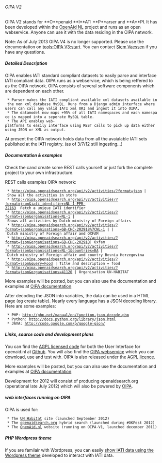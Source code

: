 ====== OIPA V2 ======

OIPA V2 stands for **O**penaid **I**ATI **P**arser and **A**PI. It has been developed within the [[tools:oipa_v2:openaid.nl|OpenAid NL]] project and runs as an open webservice. Anyone can use it with the data residing in the OIPA network.

<note warning>
Note: As of July 2013 OIPA V4 is no longer supported. Please use the documentation on [[tools:OIPA V3:start]]. You can contact [[community:user:siemvaessen|Siem Vaessen]] if you have any questions. 
</note>

{{:tools:oipa:oipa.001.png?450|}}


===== Detailed Description =====

OIPA enables IATI standard compliant datasets to easily parse and interface IATI compliant data. OIPA runs as a webservice, which is being reffered to as the OIPA network. OIPA consists of several software components which are dependent on each other.

  * Parser makes the IATI compliant available xml datasets available in the non xml database MySQL. Runs from a Django admin interface where users can call any valid IATI xml URI and ingest it into OIPA.
  * The datamodel now maps +95% of all IATI namespaces and each namespace is mapped into a seperate MySQL table.
  * The API enables web-platforms to easily interface using REST calls to pick up data either using JSON or XML as output.

At present the OIPA network holds data from all the avaialable IATI sets published at the IATI registry. (as of 3/7/12 still ingesting...)

===== Documentation & examples =====

Check the cand create some REST calls yourself or just fork the complete project to your own infrastructure.

REST calls examples OIPA network:

  * http://oipa.openaidsearch.org/api/v2/activities/?format=json | Show all the activities in store
  * http://oipa.openaidsearch.org/api/v2/activities/?format=json&iati_identifier=NL-1-PPR-22163  Fetch a unique IATI identifier
  * http://oipa.openaidsearch.org/api/v2/activities/?format=json&organisations=NL-1 | Shows all activities by Dutch ministry of Foreign affairs
  * http://oipa.openaidsearch.org/api/v2/activities/?format=json&organisations=GB-CHC-202918%7CNL-1 | | Dutch ministry of Foreign affair and OXFAM
  * http://oipa.openaidsearch.org/api/v2/activities/?format=json&organisations=GB-CHC-202918| Oxfam
  * http://oipa.openaidsearch.org/api/v2/activities/?format=json&organisations=NL-1&countries=BA | Dutch ministry of Foreign affair and country Bosnia Herzegovina 
  * http://oipa.openaidsearch.org/api/v2/activities/?format=json&query=Food | Title and description = food
  * http://oipa.openaidsearch.org/api/v2/activities/?format=json&organisations=41120 | Organisation UN-HABITAT



More examples will be posted, but you can also use the documentation and examples at [[http://oipa.openaidsearch.org/api/v2/docs/|OIPA documentation]]

After decoding the JSON into variables, the data can be used in a HTML page (eg create table). Nearly every language has a JSON decoding library. Here are some examples:

  * PHP: http://php.net/manual/en/function.json-decode.php
  * Python: http://docs.python.org/library/json.html
  * JAVA: http://code.google.com/p/google-gson/
===== Links, source code and development plans =====
You can find the [[https://www.gnu.org/licenses/agpl-3.0.html|AGPL licensed code]] for both the User Interface for openaid.nl at [[https://github.com/openaid-IATI/|Github]]. You will also find the [[https://github.com/openaid-IATI/|OIPA webservice]] which you can download, use and test with. OIPA is also released under the [[https://www.gnu.org/licenses/agpl-3.0.html|AGPL licence]].

More examples will be posted, but you can also use the documentation and examples at [[http://oipa.openaidsearch.org/api/v2/docs/|OIPA documentation]]

Development for 2012 will consist of producing openaidsearch.org (operational late July 2012) which will also be powered by [[tools:oipa:start|OIPA]]. 

===== web interfaces running on OIPA =====

OIPA is used for:
 
  * The [[UN Habitat]] site (launched September 2012)
  * The [[tools:openaidsearch|openaidsearch.org]] hybrid search (launched during #OKFest 2012)
  * The [[OpenAid.nl]] website (running on OIPA-V1, launched december 2011)

===== PHP Wordpress theme =====

If you are familair with Wordpress, you can easily [[tools:wordpress_theme:start|show IATI data using the Wordpress theme]] developed to interact with IATI data.